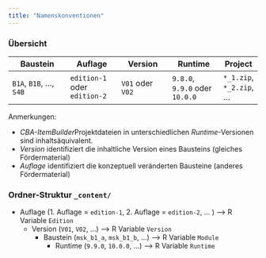 ```yaml
---
title: "Namenskonventionen"
---
```


### Übersicht

|Baustein|Auflage|Version|Runtime|Project|
|--------|-------|-------|-------|----|
|`B1A`, `B1B`, ..., `S4B`|`edition-1` oder `edition-2`| `V01` oder `V02` | `9.8.0`, `9.9.0` oder `10.0.0`|`*_1.zip`, `*_2.zip`, ...|


Anmerkungen:

* *CBA-ItemBuilder*Projektdateien in unterschiedlichen *Runtime*-Versionen sind inhaltsäquivalent.
* *Version* identifiziert die inhaltliche Version eines Bausteins (gleiches Fördermaterial)
* *Auflage* identifiziert die konzeptuell veränderten Bausteine (anderes Fördermaterial)


### Ordner-Struktur `_content/`

* Auflage (1. Auflage = `edition-1`,  2. Auflage = `edition-2`, ... )  --> R Variable `Edition`
  - Version (`V01`, `V02`, ...)  --> R Variable `Version`
    - Baustein (`msk_b1_a`, `msk_b1_b`, ...)  --> R Variable `Module`
      - Runtime (`9.9.0`, `10.0.0`, ...) --> R Variable `Runtime`
